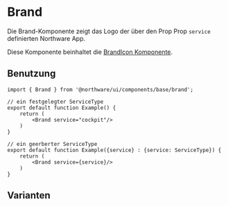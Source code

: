 
<Meta of={BrandStories} />

# Brand

Die Brand-Komponente zeigt das Logo der über den Prop Prop `service` definierten Northware App.

Diese Komponente beinhaltet die [BrandIcon Komponente](?path=/docs/components-base-brandicon--docs).

<ViewSource path="components/base/brand.tsx" />

<Canvas of={BrandStories.Cockpit} />
<Controls of={BrandStories.Cockpit} />

## Benutzung

```tsx
import { Brand } from '@northware/ui/components/base/brand';

// ein festgelegter ServiceType
export default function Example() {
    return (
        <Brand service="cockpit"/>
    )
}

// ein geerberter ServiceType
export default function Example({service} : {service: ServiceType}) {
    return (
        <Brand service={service}/>
    )
}
```

## Varianten

<Stories title="" />
